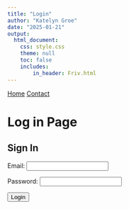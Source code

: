 ```yaml
---
title: "Login"
author: "Katelyn Groe"
date: "2025-01-21"
output:
  html_document:
    css: style.css
    theme: null
    toc: false
    includes: 
        in_header: Friv.html
---
```


<nav>
  <a href="index.html">Home</a>
  <a href="contact.html">Contact</a>
</nav>

# Log in Page

<h2>Sign In</h2>

<label for="email">Email:</label>
<input type="email" id="email" required><br>

<label for="password">Password:</label>
<input type="password" id="password" required><br>

<button onclick="checkLogin()">Login</button>

<script>
// Pre-hashed email and password storage
const users = {
  "65a96535d05248fb0cbd651898c0fc746e534be4e6dbf503340af69168040a72": { // kgroe@iastate.edu
    hash: "f3c56d97beb6d020ec80c78abd66003aee12a2ec3aa8a5b4b99af791c0547544", // kgroe
    page: "Modules.html"
  },
  "a78a7e8b5eec88c2fcb52cd08792d67fa02eb15e2914d7e5aa48a758e92f11c1": { // rhuffman@iastate.edu
    hash: "2b75b012d6a9a3a763194b2f9e04f9d2", // rhuffman
    page: "rhuffman.html"
  }
};

// Function to hash input values (SHA-256)
async function hashValue(value) {
  const encoder = new TextEncoder();
  const data = encoder.encode(value);
  const hashBuffer = await crypto.subtle.digest("SHA-256", data);
  return Array.from(new Uint8Array(hashBuffer)).map(b => b.toString(16).padStart(2, '0')).join('');
}

// Function to check login
async function checkLogin() {
  var email = document.getElementById("email").value.trim().toLowerCase();
  var password = document.getElementById("password").value.trim(); // Trim to remove extra spaces

  // Hash email and password before checking
  var hashedEmail = await hashValue(email);
  var hashedPassword = await hashValue(password);

  // Debugging: Log the hashes to the console
  console.log("User Input Hashes:");
  console.log("Hashed Email:", hashedEmail);
  console.log("Hashed Password:", hashedPassword);

  if (users.hasOwnProperty(hashedEmail) && users[hashedEmail].hash === hashedPassword) {
    sessionStorage.setItem("access", hashedEmail); // Store hashed email in session
    window.location.href = users[hashedEmail].page; // Redirect user
  } else {
    console.log("Stored Hash:", users[hashedEmail]?.hash); // Log stored hash for debugging
    alert("Incorrect email or password.");
  }
}

// Function to check session expiration and redirect if needed
window.onload = async function() {
  var email = sessionStorage.getItem("access");

  // Get the current page name (e.g., "Modules.html", "Login.html")
  var currentPage = window.location.pathname.split("/").pop();

  // Prevent redirect loop by checking if already on Login.html
  if (!email && currentPage !== "Login.html") {
    window.location.href = "Login.html";
  }
};
</script>
